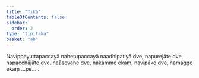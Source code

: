 ```yaml
---
title: "Tika"
tableOfContents: false
sidebar:
  order: 2
type: "tipitaka"
basket: "ab"
---
```



<DynamicBreadcrumb />

<Paragraph number="749">
Navippayuttapaccayā nahetupaccayā naadhipatiyā dve, napurejāte dve, napacchājāte dve, naāsevane dve, nakamme ekaṃ, navipāke dve, namagge ekaṃ …pe… .
</Paragraph>